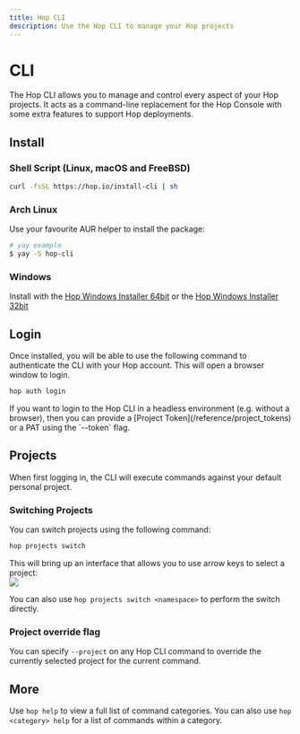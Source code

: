 ```yaml
---
title: Hop CLI
description: Use the Hop CLI to manage your Hop projects
---
```



# CLI

The Hop CLI allows you to manage and control every aspect of your Hop projects. It acts as a command-line replacement for the Hop Console with some extra features to support Hop deployments.

## Install

### Shell Script (Linux, macOS and FreeBSD)
```bash
curl -fsSL https://hop.io/install-cli | sh
```

### Arch Linux
Use your favourite AUR helper to install the package:

```bash
# yay example
$ yay -S hop-cli
```

### Windows
Install with the [Hop Windows Installer 64bit](https://download.hop.sh/windows/x86_64) or the [Hop Windows Installer 32bit](https://download.hop.sh/windows/i686)

## Login

Once installed, you will be able to use the following command to authenticate the CLI with your Hop account. This will open a browser window to login.

```sh
hop auth login
```

<Callout>
If you want to login to the Hop CLI in a headless environment (e.g. without a browser), then you can provide a [Project Token](/reference/project_tokens) or a PAT using the `--token` flag.
</Callout>

## Projects

When first logging in, the CLI will execute commands against your default personal project.

### Switching Projects

You can switch projects using the following command:

```sh
hop projects switch
```

This will bring up an interface that allows you to use arrow keys to select a project:
<br/>
<Image src={cliSwitchProject}/>

You can also use `hop projects switch <namespace>` to perform the switch directly.

### Project override flag

You can specify `--project` on any Hop CLI command to override the currently selected project for the current command.

## More

Use `hop help` to view a full list of command categories. You can also use `hop <category> help` for a list of commands within a category.